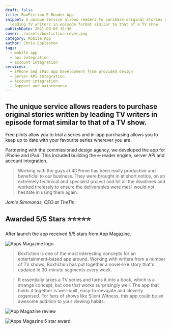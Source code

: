 ```yaml
---
draft: false
title: BoxFiction E-Reader App
snippet: A unique service allows readers to purchase original stories written by
  leading TV writers in episode format similar to that of a TV show
publishDate: 2021-08-05 15:36
cover: ./assets/boxfiction-cover.png
category: Mobile App
author: Chris Copleston
tags:
  - mobile app
  - api integration
  - account integration
services:
  - iPhone and iPad App Development from provided design
  - Server API integration
  - Account integration
  - Support and maintenance
---
```


## The unique service allows readers to purchase original stories written by leading TV writers in episode format similar to that of a TV show.

Free pilots allow you to trial a series and in-app purchasing allows you to keep up to date with your favourite series wherever you are.

Partnering with the commissioned design agency, we developed the app for iPhone and iPad. This included building the e-reader engine, server API and account integration.

> Working with the guys at 4DPrime has been really productive and beneficial to our business. They were brought in at short notice, on an extremely technical and specialist project and hit all the deadlines and worked tirelessly to ensure the deliverables were met I would not hesitate in using them again.

_Jamie Simmonds, CEO at TheTin_

## Awarded 5/5 Stars ⭐️⭐️⭐️⭐️⭐️

After launch the app received 5/5 stars from App Magazine.

![Apps Magazine logo](./assets/boxfiction-apps-mag-logo.png)

> Boxfiction is one of the most interesting concepts for an entertainment-based app around. Working with writers from a number of TV shows, Boxfiction has put together a novel-like story that's updated in 30-minute segments every week.

> It essentially takes a TV series and turns it into a book, which is a strange concept, but one that works surprisingly well. The app that holds it together is well-built, easy-to-nevigate and cleverly organised. For fans of shows like Silent Witness, this app could be an awesome addition to your viewing habits.

![App Magazine review](./assets/boxfiction-review.jpg)

![Apps Magazine 5 star award](./assets/boxfiction-5star-award.png)

